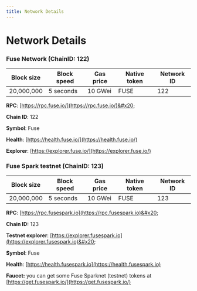 ```yaml
---
title: Network Details
---
```

# Network Details

### Fuse Network (ChainID: 122)

| Block size | Block speed | Gas price | Native token | Network ID |
| ---------- | ----------- | --------- | ------------ | ---------- |
| 20,000,000 | 5 seconds   | 10 GWei   | FUSE         | 122        |

**RPC**: [https://rpc.fuse.io/](https://rpc.fuse.io/)​&#x20;

**Chain ID**: 122

**Symbol**: Fuse

**Health**: [https://health.fuse.io/](https://health.fuse.io/)

**Explorer**: [https://explorer.fuse.io/](https://explorer.fuse.io/)

### Fuse Spark testnet (ChainID: 123)

| Block size | Block speed | Gas price | Native token | Network ID |
| ---------- | ----------- | --------- | ------------ | ---------- |
| 20,000,000 | 5 seconds   | 10 GWei   | FUSE         | 123        |

**RPC**: [https://rpc.fusespark.io](https://rpc.fusespark.io)&#x20;

**Chain ID:** 123

**Testnet explorer**: [https://explorer.fusespark.io](https://explorer.fusespark.io)&#x20;

**Symbol**: Fuse

**Health**: [https://health.fusespark.io](https://health.fusespark.io)

**Faucet:** you can get some Fuse Sparknet (testnet) tokens at [https://get.fusespark.io/](https://get.fusespark.io/)
